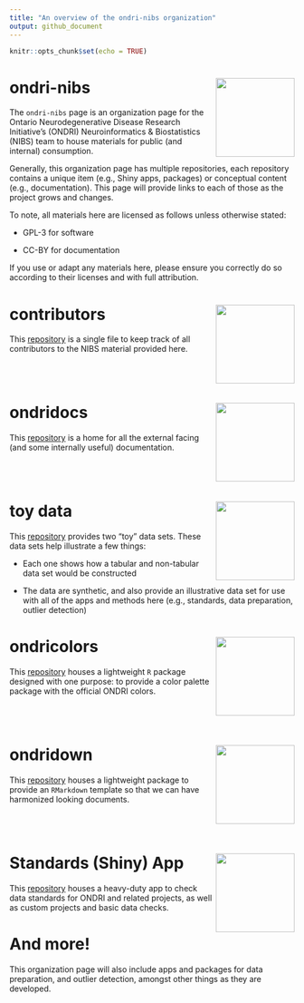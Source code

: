 ```yaml
---
title: "An overview of the ondri-nibs organization"
output: github_document
---
```


```r
knitr::opts_chunk$set(echo = TRUE)
```

# ondri-nibs <img src='etc/ondrinibs_hex.png' align="right" height="139"/>

The `ondri-nibs` page is an organization page for the Ontario Neurodegenerative Disease Research Initiative's (ONDRI) Neuroinformatics & Biostatistics (NIBS) team to house materials for public (and internal) consumption.

Generally, this organization page has multiple repositories, each repository contains a unique item (e.g., Shiny apps, packages) or conceptual content (e.g., documentation). This page will provide links to each of those as the project grows and changes.

To note, all materials here are licensed as follows unless otherwise stated:

* GPL-3 for software

* CC-BY for documentation

If you use or adapt any materials here, please ensure you correctly do so according to their licenses and with full attribution. 


# contributors <img src='etc/contributors_hex.png' align="right" height="139"/>

This [repository](https://github.com/ondri-nibs/contributors) is a single file to keep track of all contributors to the NIBS material provided here. 

<br><br>

# ondridocs <img src='etc/ondridocs.png' align="right" height="139"/>

This [repository](https://github.com/ondri-nibs/documentation) is a home for all the external facing (and some internally useful) documentation.


<br><br>

# toy data <img src='etc/toy_data_hex.png' align="right" height="139"/>

This [repository](https://github.com/ondri-nibs/toy_data) provides two "toy" data sets. These data sets help illustrate a few things:

* Each one shows how a tabular and non-tabular data set would be constructed

* The data are synthetic, and also provide an illustrative data set for use with all of the apps and methods here (e.g., standards, data preparation, outlier detection)


# ondricolors <img src='etc/ondricolors.png' align="right" height="139"/>

This [repository](https://github.com/ondri-nibs/ondricolors) houses a lightweight `R` package designed with one purpose: to provide a color palette package with the official ONDRI colors.

<br><br>

# ondridown <img src='etc/ondridown_hex.png' align="right" height="139"/>

This [repository](https://github.com/ondri-nibs/ondridown) houses a lightweight package to provide an `RMarkdown` template so that we can have harmonized looking documents.

<br><br>

# Standards (Shiny) App <img src='etc/standards_app_hex.png' align="right" height="139"/>


This [repository](https://github.com/ondri-nibs/standards_app) houses a heavy-duty app to check data standards for ONDRI and related projects, as well as custom projects and basic data checks.


# And more!

This organization page will also include apps and packages for data preparation, and outlier detection, amongst other things as they are developed.